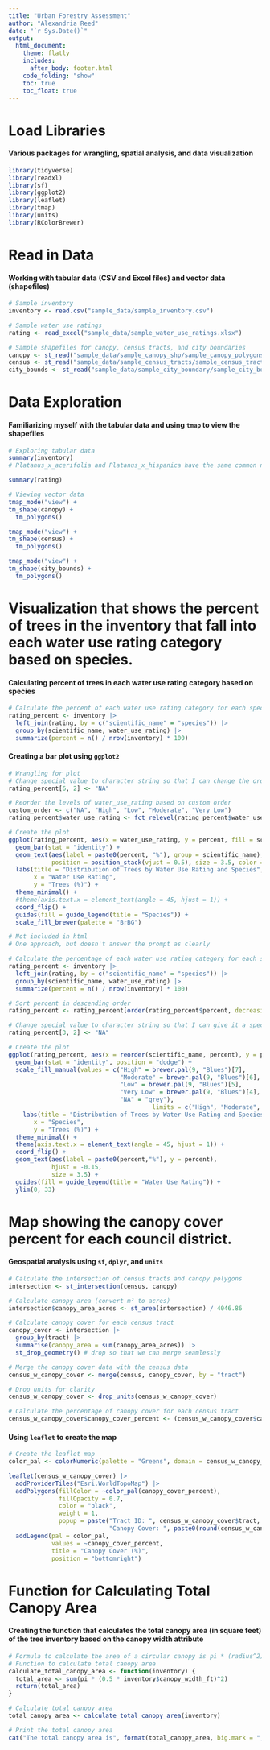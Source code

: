 ```yaml
---
title: "Urban Forestry Assessment"
author: "Alexandria Reed"
date: "`r Sys.Date()`"
output:
  html_document:
    theme: flatly
    includes:
      after_body: footer.html
    code_folding: "show"
    toc: true
    toc_float: true
---
```


# Load Libraries

#### Various packages for wrangling, spatial analysis, and data visualization
```r
library(tidyverse)
library(readxl)
library(sf)
library(ggplot2)
library(leaflet)
library(tmap)
library(units)
library(RColorBrewer)
```

# Read in Data

#### Working with tabular data (CSV and Excel files) and vector data (shapefiles)
```r
# Sample inventory
inventory <- read.csv("sample_data/sample_inventory.csv") 

# Sample water use ratings
rating <- read_excel("sample_data/sample_water_use_ratings.xlsx")

# Sample shapefiles for canopy, census tracts, and city boundaries
canopy <- st_read("sample_data/sample_canopy_shp/sample_canopy_polygons.shp")
census <- st_read("sample_data/sample_census_tracts/sample_census_tracts.shp")
city_bounds <- st_read("sample_data/sample_city_boundary/sample_city_boundary.shp")
```

# Data Exploration

#### Familiarizing myself with the tabular data and using `tmap` to view the shapefiles
```r
# Exploring tabular data
summary(inventory)
# Platanus_x_acerifolia and Platanus_x_hispanica have the same common name

summary(rating)

# Viewing vector data 
tmap_mode("view") +
tm_shape(canopy) +
  tm_polygons()

tmap_mode("view") +
tm_shape(census) +
  tm_polygons()

tmap_mode("view") +
tm_shape(city_bounds) +
  tm_polygons()
```

# Visualization that shows the percent of trees in the inventory that fall into each water use rating category based on species.

#### Calculating percent of trees in each water use rating category based on species
```r
# Calculate the percent of each water use rating category for each species
rating_percent <- inventory |>
  left_join(rating, by = c("scientific_name" = "species")) |>
  group_by(scientific_name, water_use_rating) |>
  summarize(percent = n() / nrow(inventory) * 100)
```


#### Creating a bar plot using `ggplot2`
```r
# Wrangling for plot
# Change special value to character string so that I can change the order
rating_percent[6, 2] <- "NA"

# Reorder the levels of water_use_rating based on custom order
custom_order <- c("NA", "High", "Low", "Moderate", "Very Low")
rating_percent$water_use_rating <- fct_relevel(rating_percent$water_use_rating, custom_order)

# Create the plot
ggplot(rating_percent, aes(x = water_use_rating, y = percent, fill = scientific_name)) +
  geom_bar(stat = "identity") +
  geom_text(aes(label = paste0(percent, "%"), group = scientific_name), 
            position = position_stack(vjust = 0.5), size = 3.5, color = "black") +
  labs(title = "Distribution of Trees by Water Use Rating and Species",
       x = "Water Use Rating", 
       y = "Trees (%)") +
  theme_minimal() +
  #theme(axis.text.x = element_text(angle = 45, hjust = 1)) +
  coord_flip() +
  guides(fill = guide_legend(title = "Species")) +
  scale_fill_brewer(palette = "BrBG") 
```

```r
# Not included in html
# One approach, but doesn't answer the prompt as clearly

# Calculate the percentage of each water use rating category for each species
rating_percent <- inventory |>
  left_join(rating, by = c("scientific_name" = "species")) |>
  group_by(scientific_name, water_use_rating) |>
  summarize(percent = n() / nrow(inventory) * 100)

# Sort percent in descending order
rating_percent <- rating_percent[order(rating_percent$percent, decreasing = TRUE), ]

# Change special value to character string so that I can give it a specific color
rating_percent[3, 2] <- "NA"

# Create the plot
ggplot(rating_percent, aes(x = reorder(scientific_name, percent), y = percent, fill = water_use_rating)) +
  geom_bar(stat = "identity", position = "dodge") +
  scale_fill_manual(values = c("High" = brewer.pal(9, "Blues")[7],
                               "Moderate" = brewer.pal(9, "Blues")[6],
                               "Low" = brewer.pal(9, "Blues")[5],
                               "Very Low" = brewer.pal(9, "Blues")[4],
                               "NA" = "grey"),
                                        limits = c("High", "Moderate", "Low", "Very Low", "NA")) +
    labs(title = "Distribution of Trees by Water Use Rating and Species",
       x = "Species", 
       y = "Trees (%)") +
  theme_minimal() +
  theme(axis.text.x = element_text(angle = 45, hjust = 1)) +
  coord_flip() +
  geom_text(aes(label = paste0(percent,"%"), y = percent), 
            hjust = -0.15,  
            size = 3.5) +  
  guides(fill = guide_legend(title = "Water Use Rating")) +
  ylim(0, 33)  
```

# Map showing the canopy cover percent for each council district.

#### Geospatial analysis using `sf`, `dplyr`, and `units`
```r
# Calculate the intersection of census tracts and canopy polygons
intersection <- st_intersection(census, canopy)

# Calculate canopy area (convert m² to acres)
intersection$canopy_area_acres <- st_area(intersection) / 4046.86

# Calculate canopy cover for each census tract
canopy_cover <- intersection |>
  group_by(tract) |>
  summarise(canopy_area = sum(canopy_area_acres)) |>
  st_drop_geometry() # drop so that we can merge seamlessly

# Merge the canopy cover data with the census data 
census_w_canopy_cover <- merge(census, canopy_cover, by = "tract")

# Drop units for clarity
census_w_canopy_cover <- drop_units(census_w_canopy_cover)

# Calculate the percentage of canopy cover for each census tract
census_w_canopy_cover$canopy_cover_percent <- (census_w_canopy_cover$canopy_area / census_w_canopy_cover$acres) * 100
```

#### Using `leaflet` to create the map

<style>
.leaflet {
    margin: auto;
}
</style>

```r
# Create the leaflet map
color_pal <- colorNumeric(palette = "Greens", domain = census_w_canopy_cover$canopy_cover_percent)

leaflet(census_w_canopy_cover) |>
  addProviderTiles("Esri.WorldTopoMap") |>
  addPolygons(fillColor = ~color_pal(canopy_cover_percent),
              fillOpacity = 0.7,
              color = "black",
              weight = 1,
              popup = paste("Tract ID: ", census_w_canopy_cover$tract, "<br>",
                            "Canopy Cover: ", paste0(round(census_w_canopy_cover$canopy_cover_percent, 2), "%"))) |>
  addLegend(pal = color_pal,
            values = ~canopy_cover_percent,
            title = "Canopy Cover (%)",
            position = "bottomright")
```

# Function for Calculating Total Canopy Area

#### Creating the function that calculates the total canopy area (in square feet) of the tree inventory based on the canopy width attribute
```r
# Formula to calculate the area of a circular canopy is pi * (radius^2)
# Function to calculate total canopy area
calculate_total_canopy_area <- function(inventory) {
  total_area <- sum(pi * (0.5 * inventory$canopy_width_ft)^2)
  return(total_area)
}

# Calculate total canopy area
total_canopy_area <- calculate_total_canopy_area(inventory)

# Print the total canopy area
cat("The total canopy area is", format(total_canopy_area, big.mark = ",", scientific = FALSE), "square feet.")
```

